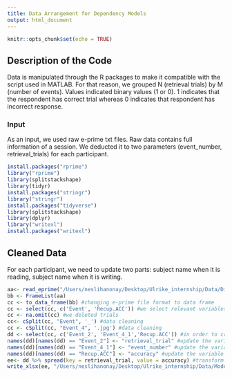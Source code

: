 ```yaml
---
title: Data Arrangement for Dependency Models
output: html_document
---
```


```r
knitr::opts_chunk$set(echo = TRUE)
```

## Description of the Code

Data is manipulated through the R packages to make it compatible with the script used in MATLAB.
For that reason, we grouped N (retrieval trials) by M (number of events). Values indicated binary values (1 or 0). 1 indicates that the respondent has correct trial whereas 0 indicates that respondent has incorrect response.

### Input

As an input, we used raw e-prime txt files.
Raw data contains full information of a session. We deducted it to two parameters (event_number, retrieval_trials) for each participant.

```r
install.packages("rprime")
library("rprime")
library(splitstackshape)
library(tidyr)
install.packages("stringr")
library("stringr")
install.packages("tidyverse")
library(splitstackshape)
library(dplyr)
library("writexl") 
install.packages("writexl")
```

## Cleaned Data
For each participant, we need to update two parts: subject name when it is reading, subject name when it is writing.

```r
aa<- read_eprime("/Users/neslihanonay/Desktop/Ulrike_internship/Data/Disney/Jeunes_Adultes_01.txt") #here we are reading e-prime files. There needs to be changing pathname. Once it is set, then for each participant changing the subject name is sufficient for code to proceed. For example, changing 01 to 02 for the second participant.
bb <- FrameList(aa) 
cc <- to_data_frame(bb) #changing e-prime file format to data frame 
cc <- select(cc, c('Event', 'Recup.ACC')) #we select relevant variables for the dependency models
cc <- na.omit(cc) #we deleted trials
cc<- cSplit(cc, "Event", '_') #data cleaning
cc <- cSplit(cc, "Event_4", '.jpg') #data cleaning
dd <- select(cc, c('Event_2', 'Event_4_1','Recup.ACC')) #in order to create matrix, we choose the relevant variables for the model
names(dd)[names(dd) == "Event_2"] <- "retrieval_trial" #update the variable name
names(dd)[names(dd) == "Event_4_1"] <- "event_number" #update the variable name
names(dd)[names(dd) == "Recup.ACC"] <- "accuracy" #update the variable name
ee<- dd %>% spread(key = retrieval_trial, value = accuracy) #transform the matrix to MxN format
write_xlsx(ee, "/Users/neslihanonay/Desktop/Ulrike_internship/Data/Model/Disney/subj101_disney.xlsx") #write the data frame to computer. Here one needs to change the pathname to set his/her computer. Also, for each participant, there needs to be change in the file name. For example changing 101 to 102 for the second participant.
```

